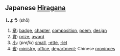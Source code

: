 == Japanese [[Hiragana]] ==
'''しょう''' (shō)

# [[章]]: [[badge]], [[chapter]], [[composition]], [[poem]], [[design]]
# [[賞]]: [[prize]], [[award]]
# [[小]]: (''prefix'') [[small]], [[-ette]], [[-let]]
# [[省]]: [[ministry]], [[office]], [[department]]; Chinese [[province]]s